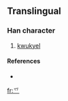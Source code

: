 ==Translingual==

===Han character===
{{Han char|rn=4|rad=丿|as=02|sn=3|four=|canj=竹金 (HC)}}

# [[kwukyel]]

====References====
* {{Han ref|kx=0082.031|dj=0165.141|hdz=10032.021|uh=4E4A|ud=20042}}

[[fr:乊]]